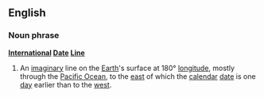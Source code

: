 ==English==
===Noun phrase===
{{wikipedia}}
'''[[International]] [[Date]] [[Line]]'''
#An [[imaginary]] line on the [[Earth]]'s surface at 180° [[longitude]], mostly through the [[Pacific Ocean]], to the [[east]] of which the [[calendar]] [[date]] is one [[day]] earlier than to the [[west]].